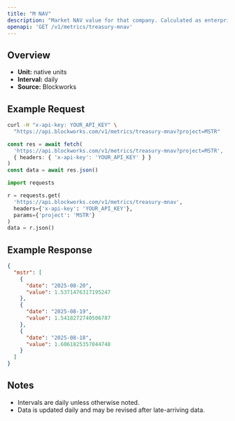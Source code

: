 ```yaml
---
title: "M NAV"
description: "Market NAV value for that company. Calculated as enterprise value / NAV"
openapi: 'GET /v1/metrics/treasury-mnav'
---
```


## Overview

- **Unit:** native units
- **Interval:** daily
- **Source:** Blockworks

## Example Request

<CodeGroup>

```bash cURL
curl -H "x-api-key: YOUR_API_KEY" \
  "https://api.blockworks.com/v1/metrics/treasury-mnav?project=MSTR"
```

```typescript TypeScript
const res = await fetch(
  'https://api.blockworks.com/v1/metrics/treasury-mnav?project=MSTR',
  { headers: { 'x-api-key': 'YOUR_API_KEY' } }
)
const data = await res.json()
```

```python Python
import requests

r = requests.get(
  'https://api.blockworks.com/v1/metrics/treasury-mnav',
  headers={'x-api-key': 'YOUR_API_KEY'},
  params={'project': 'MSTR'}
)
data = r.json()
```

</CodeGroup>

## Example Response

```json
{
  "mstr": [
    {
      "date": "2025-08-20",
      "value": 1.5371476317195247
    },
    {
      "date": "2025-08-19",
      "value": 1.5418272740506787
    },
    {
      "date": "2025-08-18",
      "value": 1.6061825357044748
    }
  ]
}
```

## Notes
- Intervals are daily unless otherwise noted.
- Data is updated daily and may be revised after late-arriving data.
